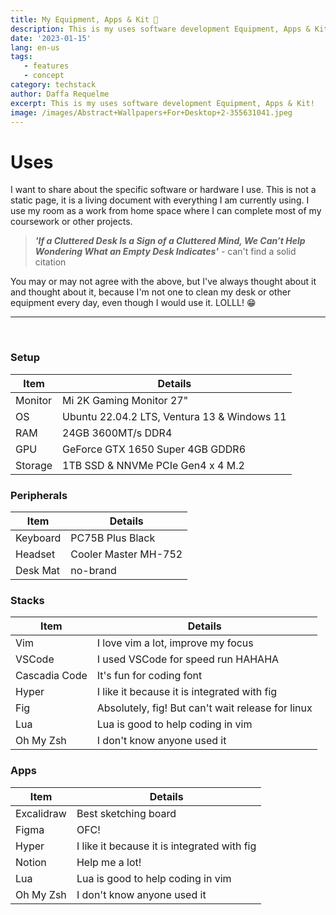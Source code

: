 ```yaml
---
title: My Equipment, Apps & Kit 🖤
description: This is my uses software development Equipment, Apps & Kit!
date: '2023-01-15'
lang: en-us
tags:
   - features
   - concept
category: techstack
author: Daffa Requelme
excerpt: This is my uses software development Equipment, Apps & Kit!
image: /images/Abstract+Wallpapers+For+Desktop+2-355631041.jpeg
---
```



# Uses

I want to share about the specific software or hardware I use. This is not a static page, it is a living document with everything I am currently using. I use my room as a work from home space where I can complete most of my coursework or other projects.


> **_'If a Cluttered Desk Is a Sign of a Cluttered Mind, We Can’t Help Wondering What an Empty Desk Indicates'_** - can't find a solid citation

You may or may not agree with the above, but I've always thought about it and thought about it, because I'm not one to clean my desk or other equipment every day, even though I would use it. LOLLL! 😁

---

<br />

### Setup

| Item      | Details                                                    |
| --------- | ---------------------------------------------------------- |
| Monitor   | Mi 2K Gaming Monitor 27"                                   |
| OS        | Ubuntu 22.04.2 LTS, Ventura 13 & Windows 11                |
| RAM       | 24GB 3600MT/s DDR4                                         |
| GPU       | GeForce GTX 1650 Super 4GB GDDR6                           |
| Storage   | 1TB SSD & NNVMe PCIe Gen4 x 4 M.2                          |

### Peripherals

| Item       | Details                                                   |
| ---------- | --------------------------------------------------------- |
| Keyboard   | PC75B Plus Black                                          |
| Headset    | Cooler Master MH-752                                      |
| Desk Mat   | no-brand                                                  |

### Stacks 

| Item             | Details                                             |
| ---------------- | --------------------------------------------------- |
| Vim              | I love vim a lot, improve my focus                  |
| VSCode           | I used VSCode for speed run HAHAHA                  |
| Cascadia Code    | It's fun for coding font                            |
| Hyper            | I like it because it is integrated with fig         |
| Fig              | Absolutely, fig! But can't wait release for linux   |
| Lua              | Lua is good to help coding in vim                   |
| Oh My Zsh        | I don't know anyone used it                         |

### Apps

| Item          | Details                                                |
| ------------- | ------------------------------------------------------ |
| Excalidraw    | Best sketching board                                   |
| Figma         | OFC!                                                   |
| Hyper         | I like it because it is integrated with fig            |
| Notion        | Help me a lot!                                         |
| Lua           | Lua is good to help coding in vim                      |
| Oh My Zsh     | I don't know anyone used it                            |



